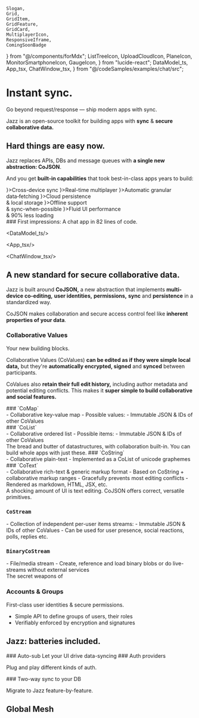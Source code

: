    Slogan,
    Grid,
    GridItem,
    GridFeature,
    GridCard,
    MultiplayerIcon,
    ResponsiveIframe,
    ComingSoonBadge
} from "@/components/forMdx";
    ListTreeIcon,
    UploadCloudIcon,
    PlaneIcon,
    MonitorSmartphoneIcon,
    GaugeIcon,
} from "lucide-react";
    DataModel_ts,
    App_tsx,
    ChatWindow_tsx,
} from "@/codeSamples/examples/chat/src";

# Instant sync.

<Slogan>Go beyond request/response &mdash; ship modern apps with sync.</Slogan>

Jazz is an open-source toolkit for building apps with **sync** & **secure collaborative data.**

<h2 className="md:mt-24">Hard things are easy now.</h2>

Jazz replaces APIs, DBs and message queues with **a single new abstraction: CoJSON**.

And you get **built-in capabilities** that took best-in-class apps years to build:

<Grid className="-mt-2">
<GridFeature icon={<MonitorSmartphoneIcon />}>Cross-device sync</GridFeature>
<GridFeature icon={<MultiplayerIcon/>}>Real-time multiplayer</GridFeature>
<GridFeature icon={<ListTreeIcon />}>Automatic granular data‑fetching</GridFeature>
<GridFeature icon={<UploadCloudIcon />}>Cloud persistence<br/>& local storage</GridFeature>
<GridFeature icon={<PlaneIcon />}>Offline support<br/>& sync-when-possible</GridFeature>
<GridFeature icon={<GaugeIcon />}>Fluid UI performance<br/>& 90% less loading</GridFeature>
</Grid>

<div className="-mx-[calc(min(0,(100vw-95rem)/2))]">
### First impressions: A chat app in 82 lines of code.

<Grid className="mt-0">
<GridItem>

<DataModel_ts/>

</GridItem>
<GridItem className="md:col-start-1">

<App_tsx/>

</GridItem>
<GridItem className="md:col-start-2 md:row-start-1 md:row-span-2">

<ChatWindow_tsx/>

</GridItem>
<ResponsiveIframe src="http://localhost:9999/" className="lg:col-start-3 lg:row-start-1 lg:row-span-2 rounded-xl overflow-hidden min-h-[50vh]"/>
</Grid>
</div>

## A new standard for secure collaborative data.

Jazz is built around **CoJSON,** a new abstraction that implements **multi-device co-editing,** **user identities,** **permissions,**  **sync** and **persistence** in a standardized way.

CoJSON makes collaboration and secure access control feel like **inherent properties of your data**.

### Collaborative Values

<Slogan small>Your new building blocks.</Slogan>

Collaborative Values (CoValues) **can be edited as if they were simple local data,** but they're **automatically encrypted, signed** and **synced** between participants.

CoValues also **retain their full edit history,** including author metadata and potential editing conflicts. This makes it **super simple to build collaborative and social features.**

<Grid className="lg:gap-y-8">

<GridCard>
### `CoMap`
<div className="text-sm">
- Collaborative key-value map
- Possible values:
    - Immutable JSON & IDs of other CoValues
</div>
</GridCard>
<GridCard>
### `CoList`
<div className="text-sm">
- Collaborative ordered list
- Possible items:
    - Immutable JSON & IDs of other CoValues
</div>
</GridCard>
<GridItem className="col-span-full lg:col-span-1 mb-10 lg:ml-4 [&>p]:m-0">
The bread and butter of datastructures, with collaboration built-in. You can build whole apps with just these.
</GridItem>

<GridCard>
### `CoString`
<div className="text-sm">
- Collaborative plain-text
- Implemented as a CoList of unicode graphemes
</div>
</GridCard>
<GridCard>
### `CoText`
<div className="text-sm">
- Collaborative rich-text & generic markup format
- Based on CoString + collaborative markup ranges
    - Gracefully prevents most editing conflicts
    - Rendered as markdown, HTML, JSX, etc.
</div>
</GridCard>

<GridItem className="col-span-full lg:col-span-1 mb-10 lg:ml-4 [&>p]:m-0">
A shocking amount of UI is text editing. CoJSON offers correct, versatile primitives.
</GridItem>
<GridCard>

### `CoStream`
<div className="text-sm">
- Collection of independent per-user items streams:
    - Immutable JSON & IDs of other CoValues
- Can be used for user presence, social reactions, polls, replies etc.
</div>
</GridCard>
<GridCard>

### `BinaryCoStream`
<div className="text-sm">
- File/media stream
- Create, reference and load binary blobs or do live-streams without external services
</div>
</GridCard>
<GridItem className="col-span-full lg:col-span-1 mb-10 lg:ml-4 [&>p]:m-0">
The secret weapons of
</GridItem>
</Grid>

### Accounts & Groups

<Slogan small>First-class user identities & secure permissions.</Slogan>

-   Simple API to define groups of users, their roles
-   Verifiably enforced by encryption and signatures

## Jazz: batteries included.

<Grid>

<GridCard>
### Auto-sub
<Slogan small>Let your UI drive data-syncing</Slogan>
</GridCard>

<GridCard>
### Auth providers <ComingSoonBadge/>

<Slogan small>Plug and play different kinds of auth.</Slogan>
</GridCard>

<GridCard>
### Two-way sync to your DB <ComingSoonBadge/>

<Slogan small>Migrate to Jazz feature-by-feature.</Slogan>
</GridCard>
</Grid>

## Global Mesh
